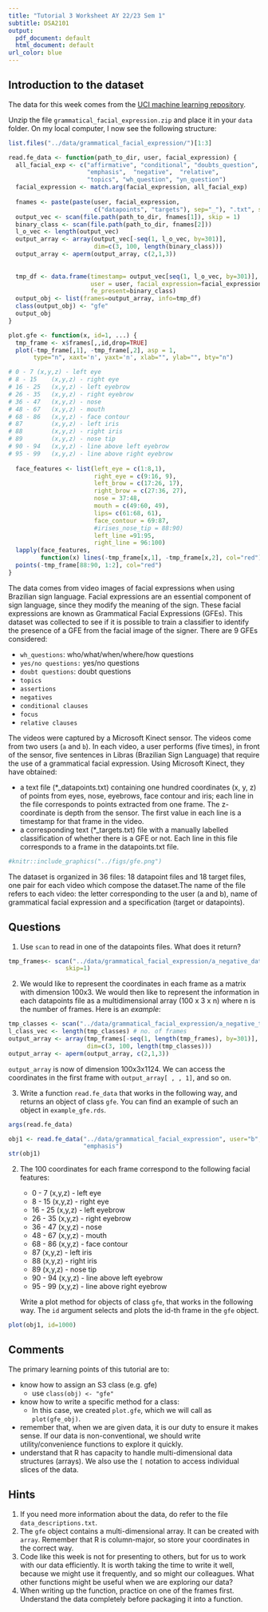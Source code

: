 ```yaml
---
title: "Tutorial 3 Worksheet AY 22/23 Sem 1"
subtitle: DSA2101
output:
  pdf_document: default
  html_document: default
url_color: blue
---
```


## Introduction to the dataset

The data for this week comes from the 
[UCI machine learning repository](https://archive.ics.uci.edu/ml/datasets/Grammatical+Facial+Expressions). 

Unzip the file `grammatical_facial_expression.zip` and place it in your `data` 
folder. On my local computer, I now see the following structure:
```r
list.files("../data/grammatical_facial_expression/")[1:3]
```

```r
read.fe_data <- function(path_to_dir, user, facial_expression) {
  all_facial_exp <- c("affirmative", "conditional", "doubts_question", 
                      "emphasis",  "negative",  "relative",
                      "topics", "wh_question", "yn_question")
  facial_expression <- match.arg(facial_expression, all_facial_exp)
  
  fnames <- paste(paste(user, facial_expression, 
                        c("datapoints", "targets"), sep="_"), ".txt", sep="")
  output_vec <- scan(file.path(path_to_dir, fnames[1]), skip = 1)
  binary_class <- scan(file.path(path_to_dir, fnames[2]))
  l_o_vec <- length(output_vec)
  output_array <- array(output_vec[-seq(1, l_o_vec, by=301)], 
                        dim=c(3, 100, length(binary_class)))
  output_array <- aperm(output_array, c(2,1,3))
  
  
  tmp_df <- data.frame(timestamp= output_vec[seq(1, l_o_vec, by=301)],
                       user = user, facial_expression=facial_expression, 
                       fe_present=binary_class)
  output_obj <- list(frames=output_array, info=tmp_df)
  class(output_obj) <- "gfe"
  output_obj
}

plot.gfe <- function(x, id=1, ...) {
  tmp_frame <- x$frames[,,id,drop=TRUE]
  plot(-tmp_frame[,1], -tmp_frame[,2], asp = 1, 
       type="n", xaxt='n', yaxt='n', xlab="", ylab="", bty="n")

# 0 - 7	(x,y,z) - left eye
# 8 - 15 	(x,y,z) - right eye
# 16 - 25	(x,y,z) - left eyebrow
# 26 - 35	(x,y,z) - right eyebrow
# 36 - 47	(x,y,z) - nose
# 48 - 67	(x,y,z) - mouth
# 68 - 86	(x,y,z) - face contour
# 87		(x,y,z) - left iris
# 88 		(x,y,z) - right iris
# 89		(x,y,z) - nose tip
# 90 - 94	(x,y,z) - line above left eyebrow
# 95 - 99	(x,y,z) - line above right eyebrow
  
  face_features <- list(left_eye = c(1:8,1),
                        right_eye = c(9:16, 9),
                        left_brow = c(17:26, 17),
                        right_brow = c(27:36, 27),
                        nose = 37:48,
                        mouth = c(49:60, 49),
                        lips= c(61:68, 61),
                        face_contour = 69:87,
                        #irises_nose_tip = 88:90)
                        left_line =91:95, 
                        right_line = 96:100)
  lapply(face_features, 
         function(x) lines(-tmp_frame[x,1], -tmp_frame[x,2], col="red"))
  points(-tmp_frame[88:90, 1:2], col="red")
}
```

The data comes from video images of facial expressions when using Brazilian sign
language. Facial expressions are an essential component of sign language, since
they modify the meaning of the sign. These facial expressions are known as
Grammatical Facial Expressions (GFEs). This dataset was collected to see if it
is possible to train a classifier to identify the presence of a GFE from the
facial image of the signer. There are 9 GFEs considered: 

* `wh_questions`: who/what/when/where/how questions
* `yes/no questions:` yes/no questions
* `doubt questions`: doubt questions
* `topics`
* `assertions`
* `negatives`
* `conditional clauses`
* `focus`
* `relative clauses`

The videos were captured by a Microsoft Kinect sensor. The videos come from two
users (`a` and `b`). In each video, a user performs (five times), in front of
the sensor, five sentences in Libras (Brazilian Sign Language) that require the
use of a grammatical facial expression. Using Microsoft Kinect, they have 
obtained: 

* a text file (*_datapoints.txt) containing one hundred coordinates (x, y, z) of
points from eyes, nose, eyebrows, face contour and iris; each line in the file
corresponds to points extracted from one frame. The z-coordinate is depth from
the sensor. The first value in each line is a timestamp for that frame in the video.
* a corresponding text (*_targets.txt) file with a manually labelled
classification of whether there is a GFE or not. Each line in this file corresponds
to a frame in the datapoints.txt file.

```r
#knitr::include_graphics("../figs/gfe.png")
```

The dataset is organized in 36 files: 18 datapoint files and 18 target files,
one pair for each video which compose the dataset.The name of the file refers to
each video: the letter corresponding to the user (a and b), name of grammatical
facial expression and a specification (target or datapoints).

## Questions 

1. Use `scan` to read in one of the datapoints files. What does it return?
```r
tmp_frames<- scan("../data/grammatical_facial_expression/a_negative_datapoints.txt",
                skip=1)
```
2. We would like to represent the coordinates in each frame as a matrix with 
   dimension 100x3. We would then like to represent the information in each 
   datapoints file as a multidimensional array (100 x 3 x n) where n is the 
   number of frames. Here is an *example*:
```r
tmp_classes <- scan("../data/grammatical_facial_expression/a_negative_targets.txt")
l_class_vec <- length(tmp_classes) # no. of frames
output_array <- array(tmp_frames[-seq(1, length(tmp_frames), by=301)],  
                      dim=c(3, 100, length(tmp_classes)))
output_array <- aperm(output_array, c(2,1,3))
```

   `output_array` is now of dimension 100x3x1124. We can access the coordinates 
   in the first frame with `output_array[ , , 1]`, and so on.

3. Write a function `read.fe_data` that works in the following way, and returns 
   an object of class `gfe`. You can find an example of such an object in 
   `example_gfe.rds`.

```r
args(read.fe_data)
```

```r
obj1 <- read.fe_data("../data/grammatical_facial_expression", user="b", 
                     "emphasis")
str(obj1)
```

2. The 100 coordinates for each frame correspond to the following facial 
   features:
   
   * 0 - 7	(x,y,z) - left eye
   * 8 - 15 	(x,y,z) - right eye
   * 16 - 25	(x,y,z) - left eyebrow
   * 26 - 35	(x,y,z) - right eyebrow
   * 36 - 47	(x,y,z) - nose
   * 48 - 67	(x,y,z) - mouth
   * 68 - 86	(x,y,z) - face contour
   * 87		(x,y,z) - left iris
   * 88 		(x,y,z) - right iris
   * 89		(x,y,z) - nose tip
   * 90 - 94	(x,y,z) - line above left eyebrow
   * 95 - 99	(x,y,z) - line above right eyebrow
   
   Write a plot method for objects of class `gfe`, that works in the following 
   way. The `id` argument selects and plots the id-th frame in the `gfe` object.

```r
plot(obj1, id=1000)
```

## Comments 

The primary learning points of this tutorial are to:

* know how to assign an S3 class (e.g. gfe)
  * use `class(obj) <- "gfe"`
* know how to write a specific method for a class:
  * In this case, we created `plot.gfe`, which we will call as `plot(gfe_obj)`.
* remember that, when we are given data, it is our duty to ensure it makes sense. If 
  our data is non-conventional, we should write utility/convenience functions 
  to explore it quickly.
* understand that R has capacity to handle multi-dimensional data structures (arrays). We 
  also use the `[` notation to access individual slices of the data.

## Hints

1. If you need more information about the data, do refer to the file `data_descriptions.txt`.
2. The `gfe` object contains a multi-dimensional array. It can be created with `array`.
   Remember that R is column-major, so store your coordinates in the correct way.
3. Code like this week is not for presenting to others, but for us to work with our 
   data efficiently. It is worth taking the time to write it well, because we might use 
   it frequently, and so might our colleagues. What other functions might be useful 
   when we are exploring our data?
4. When writing up the function, practice on one of the frames first. Understand the
   data completely before packaging it into a function.

